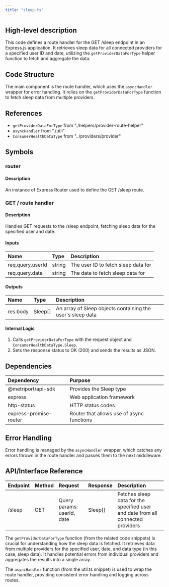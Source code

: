 ```yaml
---
title: "sleep.ts"
---
```


## High-level description
This code defines a route handler for the GET /sleep endpoint in an Express.js application. It retrieves sleep data for all connected providers for a specified user ID and date, utilizing the `getProviderDataForType` helper function to fetch and aggregate the data.

## Code Structure
The main component is the route handler, which uses the `asyncHandler` wrapper for error handling. It relies on the `getProviderDataForType` function to fetch sleep data from multiple providers.

## References
- `getProviderDataForType` from "./helpers/provider-route-helper"
- `asyncHandler` from "./util"
- `ConsumerHealthDataType` from "../providers/provider"

## Symbols

### router
#### Description
An instance of Express Router used to define the GET /sleep route.

### GET / route handler
#### Description
Handles GET requests to the /sleep endpoint, fetching sleep data for the specified user and date.

#### Inputs
| Name | Type | Description |
|:-----|:-----|:------------|
| req.query.userId | string | The user ID to fetch sleep data for |
| req.query.date | string | The date to fetch sleep data for |

#### Outputs
| Name | Type | Description |
|:-----|:-----|:------------|
| res.body | Sleep[] | An array of Sleep objects containing the user's sleep data |

#### Internal Logic
1. Calls `getProviderDataForType` with the request object and `ConsumerHealthDataType.Sleep`.
2. Sets the response status to OK (200) and sends the results as JSON.

## Dependencies
| Dependency | Purpose |
|:-----------|:--------|
| @metriport/api-sdk | Provides the Sleep type |
| express | Web application framework |
| http-status | HTTP status codes |
| express-promise-router | Router that allows use of async functions |

## Error Handling
Error handling is managed by the `asyncHandler` wrapper, which catches any errors thrown in the route handler and passes them to the next middleware.

## API/Interface Reference
| Endpoint | Method | Request | Response | Description |
|:---------|:-------|:--------|:---------|:------------|
| /sleep | GET | Query params: userId, date | Sleep[] | Fetches sleep data for the specified user and date from all connected providers |

The `getProviderDataForType` function (from the related code snippets) is crucial for understanding how the sleep data is fetched. It retrieves data from multiple providers for the specified user, date, and data type (in this case, sleep data). It handles potential errors from individual providers and aggregates the results into a single array.

The `asyncHandler` function (from the util.ts snippet) is used to wrap the route handler, providing consistent error handling and logging across routes.
